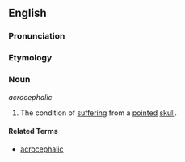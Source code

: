 ==English==

===Pronunciation===
{{substub}}

===Etymology===
{{substub}}

===Noun===
''acrocephalic''

# The condition of [[suffer|suffering]] from a [[pointed]] [[skull]].

====Related Terms====
* [[acrocephalic]]